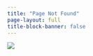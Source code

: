 ```yaml
---
title: "Page Not Found"
page-layout: full
title-block-banner: false
---
```

:::{.column-body-outset}
![](images/404.png){fig-align="center"}
:::
